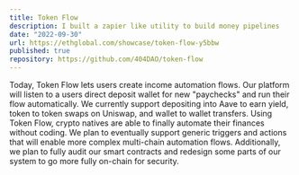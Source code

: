 ```yaml
---
title: Token Flow
description: I built a zapier like utility to build money pipelines
date: "2022-09-30"
url: https://ethglobal.com/showcase/token-flow-y5bbw
published: true
repository: https://github.com/404DAO/token-flow
---
```



Today, Token Flow lets users create income automation flows.
 Our platform will listen to a users direct deposit wallet for new "paychecks" and run their flow automatically.
  We currently support depositing into Aave to earn yield, token to token swaps on Uniswap, and wallet to wallet transfers.
   Using Token Flow, crypto natives are able to finally automate their finances without coding.
    We plan to eventually support generic triggers and actions that will enable more complex multi-chain automation flows. 
    Additionally, we plan to fully audit our smart contracts and redesign some parts of our system to go more fully on-chain for security.
